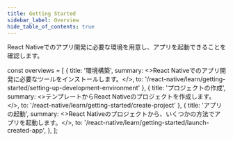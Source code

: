 ```yaml
---
title: Getting Started
sidebar_label: Overview
hide_table_of_contents: true
---
```


React Nativeでのアプリ開発に必要な環境を用意し、アプリを起動できることを確認します。

<!-- textlint-disable ja-technical-writing/sentence-length,ja-technical-writing/max-comma,ja-spacing/ja-no-space-around-parentheses,jtf-style/3.3.かっこ類と隣接する文字の間のスペースの有無,ja-technical-writing/ja-no-mixed-period,ja-technical-writing/no-unmatched-pair -->

const overviews = [
  {
    title: '環境構築',
    summary: <>React Nativeでのアプリ開発に必要なツールをインストールします。</>,
    to: '/react-native/learn/getting-started/setting-up-development-environment'
  },
  {
    title: 'プロジェクトの作成',
    summary: <>テンプレートからReact Nativeのプロジェクトを作成します。</>,
    to: '/react-native/learn/getting-started/create-project'
  },
  {
    title: 'アプリの起動',
    summary: <>React Nativeのプロジェクトから、いくつかの方法でアプリを起動します。</>,
    to: '/react-native/learn/getting-started/launch-created-app',
  },
];

<PageList overviews={overviews} colSize={12}/>

<!-- textlint-enable ja-technical-writing/sentence-length,ja-technical-writing/max-comma,ja-spacing/ja-no-space-around-parentheses,jtf-style/3.3.かっこ類と隣接する文字の間のスペースの有無,ja-technical-writing/ja-no-mixed-period,ja-technical-writing/no-unmatched-pair -->
